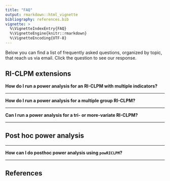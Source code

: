 ```yaml
---
title: "FAQ"
output: rmarkdown::html_vignette
bibliography: references.bib
vignette: >
  %\VignetteIndexEntry{FAQ}
  %\VignetteEngine{knitr::rmarkdown}
  %\VignetteEncoding{UTF-8}
---
```


```{=html}
<script>
function showHide(element) {
    var x = document.getElementById(element);
    if (x.style.display === "none") {
        x.style.display = "block";
    } else {
        x.style.display = "none";
    }
}
</script>
```
Below you can find a list of frequently asked questions, organized by topic, that reach us via email. Click the question to see our response.

## RI-CLPM extensions

::: {onclick="showHide('MI-RICLPM')" style="cursor: pointer; font-weight:bold"}
How do I run a power analysis for an RI-CLPM with **multiple indicators**? 
:::

::: {#MI-RICLPM style="display:none"}
Unfortunately, the `powRICLPM` package does not have the functionality (yet) to include multiple indicator extensions of the RI-CLPM. However, one can use Mplus's Monte Carlo functionalities to specify multiple indicator RI-CLPMs (MI-RICLPM) and simulate their power. Furthermore, there are some general comments to be made about the effect of including multiple indicators on power. For example, @oertzen_effect_2010 claim that the the separation of measurement error from true score variance increases power, and that this principle generalizes to all structural equation models, regardless of the regression model linking the latent variables. This implies that MI-RICLPM's have more power than the basic RI-CLPM.

To verify this, a small simulation study was performed using Mplus (model syntax for these simulations can be found on [GitHub](https://github.com/JeroenDMulder/powRICLPM/)). 10,000 datasets were generated from an MI-RICLPM with a latent factor per occasion and with three indicators. These factors contain a trait-like part that is captured by the higher-order random intercepts, and a state-like part that is used to capture the dynamics over time (see bottom panel of Figure 3 in @mulder_three_2021). The factor loadings linking the indicators with the latent factor were set to 1, measurement error variances were set to 0.5, and the cross-lagged effects were fixed at 0.2. All other population parameter values were kept the same as in the illustrative example in Mulder (under review), implying that the proportion of measurement error in the observed variables was $20\%$. The simulated data sets were analyzed using the MI-RICLPM that generated the data (and separates out measurement error variance), and a basic RI-CLPM (assuming no measurement error, using only the first indicator). Results show that the power to detect non-zero lagged effects is indeed larger in the MI-RICLPM (ranging from 0.89 to 0.93 for the standardized cross-lagged effects of 0.2, and from 0.927 to 0.939 for the standardized autoregressive effects of 0.3) than in the basic RI-CLPM (ranging from 0.70 to 0.74 for the same standardized cross-lagged effects of 0.2, and from 0.807 to 0.827 for the standardized autoregressive effects of 0.3).

All in all, while the inclusion of multiple indicators complicates the RI-CLPM power analysis, it can be generally stated that the separation of measurement error and true score variance through the extension with multiple indicators is beneficial for the power to detect lagged effects. As measurements, especially in the social and behavioral sciences are prone to include measurement error, this extension may be well-worth considering from a power point-of-view.
:::

---

::: {onclick="showHide('MG-RICLPM')" style="cursor: pointer; font-weight:bold"}
How do I run a power analysis for a **multiple group** RI-CLPM? 
:::

::: {#MG-RICLPM style="display:none"}
The multiple group RI-CLPM is based on fitting a multiple group version of the RI-CLPM both with and without constraints across groups (e.g., the constraint of equal lagged effects), and comparing the model fit to determine whether the imposed constraints are tenable. Power thus refers to the probability of rejecting a bad-fitting model due to untenable across-group constraints in this context, rather than rejecting the null-hypothesis for a specific parameter. The effect size then refers to how much worse the constrained model fits the data compared to the more general model (with less, or no across-group constraints). Analytic solutions, like the likelihood ratio test by @satorra_power_1985 or power analyses based on the RMSEA by @maccallum_power_1996, are more efficient to use for these types of power analyses than computationally intensive Monte Carlo simulation studies. See, for example, the `SSpower()` function from the R-package `semTools` for multiple group SEM power analysis by @jak_analytical_2020, and @jorgensen_semtools_2021.
:::

---

::: {onclick="showHide('trivariate')" style="cursor: pointer; font-weight:bold"}
Can I run a power analysis for a **tri- or more-variate** RI-CLPM?
:::

::: {#trivariate style="display:none"}
Unfortunately, `powRICLPM` currently only performs power analyses for the bivariate RI-CLPM. There are plans to extend the functionality of the package to include tri- or more-variate models, but work on this is likely to only start sometime in summer 2023. 

One of the issues that needs to be tackled when going to a more-variate version of the model, is that it becomes increasingly difficult to specify population parameter values that *combined* allow you to simulate data from it. This is related the first limitation that is mentioned in @mulder_power_2023, see Section 6.1. 
:::

---

## Post hoc power analysis

---

::: {onclick="showHide('posthoc')" style="cursor: pointer; font-weight:bold"}
How can I do posthoc power analysis using `powRICLPM`? 
:::

::: {#posthoc style="display:none"}
...
:::

---

## References

